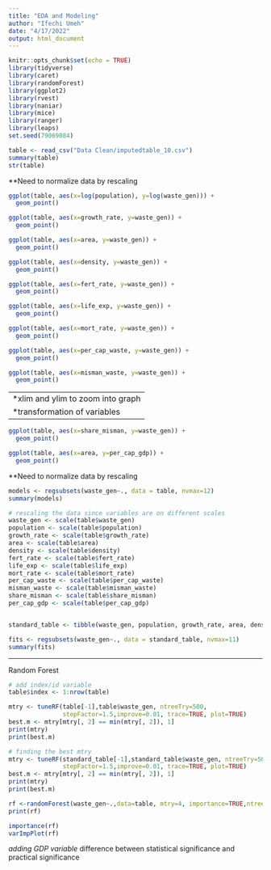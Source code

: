 ```yaml
---
title: "EDA and Modeling"
author: "Ifechi Umeh"
date: "4/17/2022"
output: html_document
---
```


```r
knitr::opts_chunk$set(echo = TRUE)
library(tidyverse)
library(caret)
library(randomForest)
library(ggplot2)
library(rvest)
library(naniar)
library(mice)
library(ranger)
library(leaps)
set.seed(79069084)
```


```r
table <- read_csv("Data Clean/imputedtable_10.csv")
summary(table)
str(table)
```


**Need to normalize data by rescaling

```r
ggplot(table, aes(x=log(population), y=log(waste_gen))) +
  geom_point() 
```

```r
ggplot(table, aes(x=growth_rate, y=waste_gen)) +
  geom_point()
```

```r
ggplot(table, aes(x=area, y=waste_gen)) +
  geom_point()
```

```r
ggplot(table, aes(x=density, y=waste_gen)) +
  geom_point()
```

```r
ggplot(table, aes(x=fert_rate, y=waste_gen)) +
  geom_point()
```

```r
ggplot(table, aes(x=life_exp, y=waste_gen)) +
  geom_point()
```

```r
ggplot(table, aes(x=mort_rate, y=waste_gen)) +
  geom_point()
```

```r
ggplot(table, aes(x=per_cap_waste, y=waste_gen)) +
  geom_point()
```

```r
ggplot(table, aes(x=misman_waste, y=waste_gen)) +
  geom_point()
```


------------------------------------
*xlim and ylim to zoom into graph
*transformation of variables
-----------------------------------

```r
ggplot(table, aes(x=share_misman, y=waste_gen)) +
  geom_point()
```

```r
ggplot(table, aes(x=area, y=per_cap_gdp)) +
  geom_point()
```

**Need to normalize data by rescaling


```r
models <- regsubsets(waste_gen~., data = table, nvmax=12)
summary(models)
```


```r
# rescaling the data since variables are on different scales
waste_gen <- scale(table$waste_gen)
population <- scale(table$population)
growth_rate <- scale(table$growth_rate)
area <- scale(table$area)
density <- scale(table$density)
fert_rate <- scale(table$fert_rate)
life_exp <- scale(table$life_exp)
mort_rate <- scale(table$mort_rate)
per_cap_waste <- scale(table$per_cap_waste)
misman_waste <- scale(table$misman_waste)
share_misman <- scale(table$share_misman)
per_cap_gdp <- scale(table$per_cap_gdp)


standard_table <- tibble(waste_gen, population, growth_rate, area, density, fert_rate, life_exp, mort_rate, per_cap_waste, misman_waste, share_misman, per_cap_gdp)
```

```r
fits <- regsubsets(waste_gen~., data = standard_table, nvmax=11)
summary(fits)
```

-----------------------------------------
Random Forest

```r
# add index/id variable
table$index <- 1:nrow(table)
```

```r
mtry <- tuneRF(table[-1],table$waste_gen, ntreeTry=500,
               stepFactor=1.5,improve=0.01, trace=TRUE, plot=TRUE)
best.m <- mtry[mtry[, 2] == min(mtry[, 2]), 1]
print(mtry)
print(best.m)
```



```r
# finding the best mtry
mtry <- tuneRF(standard_table[-1],standard_table$waste_gen, ntreeTry=500,
               stepFactor=1.5,improve=0.01, trace=TRUE, plot=TRUE)
best.m <- mtry[mtry[, 2] == min(mtry[, 2]), 1]
print(mtry)
print(best.m)
```



```r
rf <-randomForest(waste_gen~.,data=table, mtry=4, importance=TRUE,ntree=500)  #best mtry=4
print(rf)
```


```r
importance(rf)
varImpPlot(rf)
```

*adding GDP variable
*difference between statistical significance and practical significance
